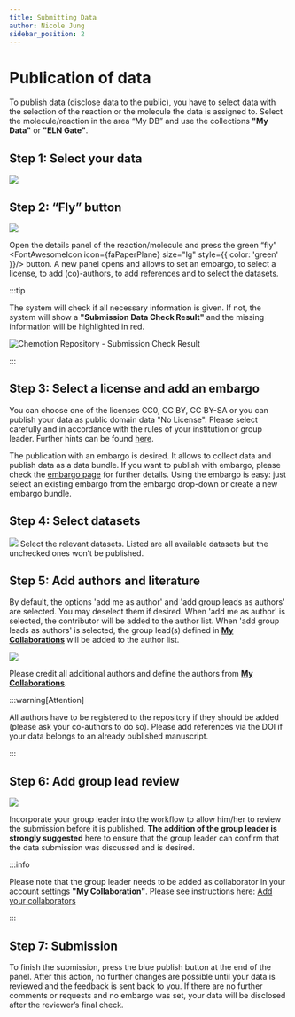 ```yaml
---
title: Submitting Data
author: Nicole Jung
sidebar_position: 2
---
```


# Publication of data

To publish data (disclose data to the public), you have to select data with the selection of the reaction or the molecule the data is assigned to. Select the molecule/reaction in the area “My DB” and use the collections **"My Data"** or **"ELN Gate"**.

## Step 1: Select your data

![](/img/docs/publication-review-process/d0139cda-e311-46e9-a0e6-8693fc769f8b_image_20191030-26466-1bugfxg.png)

## Step 2: “Fly” button

![](/img/docs/publication-review-process/d0139cda-e311-46e9-a0e6-8693fc769f8b_image_20191030-26466-129koqg.png)

Open the details panel of the reaction/molecule and press the green “fly” <FontAwesomeIcon icon={faPaperPlane} size="lg" style={{ color: 'green' }}/> button. A new panel opens and allows to set an embargo, to select a license, to add (co)-authors, to add references and to select the datasets.

:::tip

The system will check if all necessary information is given. If not, the system will show a **"Submission Data Check Result"** and the missing information will be highlighted in red.

<img src={submissionCheck} alt="Chemotion Repository - Submission Check Result" />

:::

## Step 3: Select a license and add an embargo

You can choose one of the licenses CC0, CC BY, CC BY-SA or you can publish your data as public domain data "No License". Please select carefully and in accordance with the rules of your institution or group leader. Further hints can be found [here](../faq#under-which-kind-of-license-are-the-data-of-the-chemotion-repository-available).

The publication with an embargo is desired. It allows to collect data and publish data as a data bundle. If you want to publish with embargo, please check the [embargo page](embargo) for further details. Using the embargo is easy: just select an existing embargo from the embargo drop-down or create a new embargo bundle.

## Step 4: Select datasets

![](/img/docs/publication-review-process/d0139cda-e311-46e9-a0e6-8693fc769f8b_image_20191030-26466-oafvny.png)
Select the relevant datasets. Listed are all available datasets but the unchecked ones won’t be published.

## Step 5: Add authors and literature

By default, the options 'add me as author' and 'add group leads as authors' are selected. You may deselect them if desired.
When 'add me as author' is selected, the contributor will be added to the author list.
When 'add group leads as authors' is selected, the group lead(s) defined in **[My Collaborations](/docs/repo/settings_preparation#assign-group-lead)** will be added to the author list.

![](/img/repo/submit-add_authors_and_literature.png)

Please credit all additional authors and define the authors from **[My Collaborations](/docs/repo/settings_preparation#add-your-collaborators)**.

:::warning[Attention]

All authors have to be registered to the repository if they should be added (please ask your co-authors to do so). Please add references via the DOI if your data belongs to an already published manuscript.

:::

## Step 6: Add group lead review

![](/img/docs/publication-review-process/select-group-lead.png)

Incorporate your group leader into the workflow to allow him/her to review the submission before it is published. **The addition of the group leader is strongly suggested** here to ensure that the group leader can confirm that the data submission was discussed and is desired.

:::info

Please note that the group leader needs to be added as collaborator in your account settings **"My Collaboration"**. Please see instructions here: [Add your collaborators](../settings_preparation/index.mdx#add-your-collaborators)

:::

## Step 7: Submission

To finish the submission, press the blue publish button at the end of the panel. After this action, no further changes are possible until your data is reviewed and the feedback is sent back to you. If there are no further comments or requests and no embargo was set, your data will be disclosed after the reviewer’s final check.

